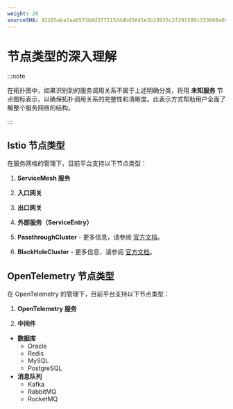 ```yaml
---
weight: 20
sourceSHA: 92185aba3aa0573b9d37721524dbd5045e3b28935c2f291580c333668a092006
---
```


# 节点类型的深入理解

:::note

在拓扑图中，如果识别到的服务调用关系不属于上述明确分类，将用 **未知服务** 节点图标表示，以确保拓扑调用关系的完整性和清晰度。此表示方式帮助用户全面了解整个服务网络的结构。

:::

## Istio 节点类型

在服务网格的管理下，目前平台支持以下节点类型：

1. **ServiceMesh 服务**

2. **入口网关**

3. **出口网关**

4. **外部服务（ServiceEntry）**

5. **PassthroughCluster** - 更多信息，请参阅 [官方文档](https://istio.io/v1.20/blog/2019/monitoring-external-service-traffic/)。

6. **BlackHoleCluster** - 更多信息，请参阅 [官方文档](https://istio.io/v1.20/blog/2019/monitoring-external-service-traffic/)。

## OpenTelemetry 节点类型

在 OpenTelemetry 的管理下，目前平台支持以下节点类型：

1. **OpenTelemetry 服务**

2. **中间件**

- **数据库**
  - Oracle
  - Redis
  - MySQL
  - PostgreSQL
- **消息队列**
  - Kafka
  - RabbitMQ
  - RocketMQ
